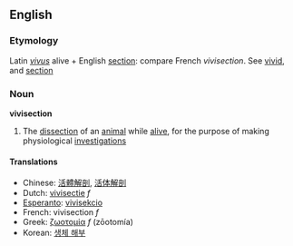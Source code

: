 ==English==
===Etymology===
Latin ''[[vivus]]'' alive + English [[section]]: compare French ''vivisection''.  See [[vivid]], and [[section]]

===Noun===
'''vivisection'''

#The [[dissect]]ion of an [[animal]] while [[alive]], for the purpose of making physiological [[investigation]]s

====Translations====
*Chinese: [[活體解剖]], [[活体解剖]]
*Dutch: [[vivisectie]] ''f''
*[[Esperanto]]: [[vivisekcio]]
*French: vivisection ''f''
*Greek: [[ζωοτομία]] ''f'' (zōotomía)
*Korean: [[생체 해부]]